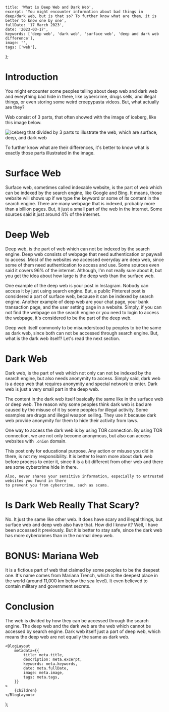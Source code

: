 
	title: 'What is Deep Web and Dark Web',
	excerpt: 'You might encounter information about bad things in deep/dark web, but is that so? To further know what are them, it is better to know one by one',
	fullDate: '17 March 2023',
	date: '2023-03-17',
	keywords: ['deep web', 'dark web', 'surface web', 'deep and dark web difference'],
	image: '',
	tags: ['web'],
};

# Introduction
You might encounter some peoples telling about deep web and dark web and everything bad hide in there,
like cybercrime, drugs sells, and illegal things, or even storing some weird creepypasta videos.
But, what actually are they?

Web consist of 3 parts, that often showed with the image of iceberg, like this image below.

![iceberg that divided by 3 parts to illustrate the web, which are surface, deep, and dark web](/images/posts/web-as-in-the-iceberg.png)

To further know what are their differences, it's better to know what is exactly those parts illustrated in the image.

# Surface Web
Surface web, sometimes called indexable website, is the part of web which can be indexed by the search engine,
like Google and Bing. It means, those website will shows up if we type the keyword or some of its content
in the search engine. There are many webpage that is indexed, probably more than a billion pages.
But, it just a small part of the web in the internet. Some sources said it just around 4% of the internet.

# Deep Web
Deep web, is the part of web which can not be indexed by the search engine.
Deep web consists of webpage that need authentication or paywall to access.
Most of the websites we accessed everyday are deep web, since some of them need authentication to access and use.
Some sources even said it covers 96% of the internet. Although, I'm not really sure about it,
but you get the idea about how large is the deep web than the surface web.

One example of the deep web is your post in Instagram. Nobody can access it by just using search engine.
But, a public Pinterest post is considered a part of surface web, because it can be indexed by search engine.
Another example of deep web are your chat page, your bank transaction page, and the user setting page in a website.
Simply, if you can not find the webpage on the search engine or you need to login to access the webpage,
it's considered to be the part of the deep web.

Deep web itself commonly to be misunderstood by peoples to be the same as dark web,
since both can not be accessed through search engine. But, what is the dark web itself? Let's read the next section.

# Dark Web
Dark web, is the part of web which not only can not be indexed by the search engine, but also needs anonymity to access.
Simply said, dark web is a deep web that requires anonymity and special network to enter.
Dark web is just a very small part in the deep web.

The content in the dark web itself basically the same like in the surface web or deep web.
The reason why some peoples think dark web is bad are caused by the misuse of it by some peoples for illegal activity.
Some examples are drugs and illegal weapon selling.
They use it because dark web provide anonymity for them to hide their activity from laws.

One way to access the dark web is by using TOR connection.
By using TOR connection, we are not only become anonymous, but also can access websites with `.onion` domain.

<Alert type='danger'>
	This post only for educational purpose. Any action or misuse you did in there, is not my responsibility.
	It is better to learn more about dark web before process to enter it, since it is a bit different from other web
	and there are some cybercrime hide in there.

	Also, never shares your sensitive information, especially to untrusted websites you found in there
	to prevent you from cybercrime, such as scams.
</Alert>

# Is Dark Web Really That Scary?
No. It just the same like other web. It does have scary and illegal things, but surface web and deep web also have that.
How did I know it? Well, I have been accessed it previously. But it is better to stay safe, since the dark web has more
cybercrimes than in the normal deep web.

# BONUS: Mariana Web
It is a fictious part of web that claimed by some peoples to be the deepest one.
It's name comes from Mariana Trench, which is the deepest place in the world (around 11,000 km below the sea level).
It even believed to contain military and government secrets.

# Conclusion
The web is divided by how they can be accessed through the search engine.
The deep web and the dark web are the web which cannot be accessed by search engine.
Dark web itself just a part of deep web, which means the deep web are not equally the same as dark web.

	<BlogLayout
		metadata={{
			title: meta.title,
			description: meta.excerpt,
			keywords: meta.keywords,
			date: meta.fullDate,
			image: meta.image,
			tags: meta.tags,
		}}
	>
		{children}
	</BlogLayout>
);
